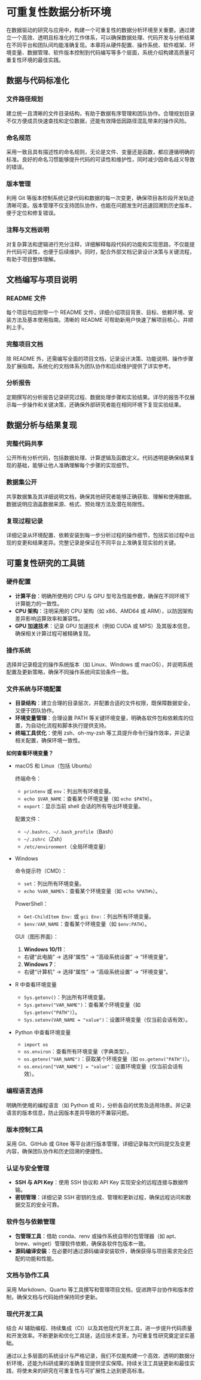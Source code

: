 # 可重复性数据分析环境

在数据驱动的研究与应用中，构建一个可重复性的数据分析环境至关重要。通过建立一个高效、透明且标准化的工作体系，可以确保数据处理、代码开发与分析结果在不同平台和团队间均能准确复现。本章将从硬件配置、操作系统、软件框架、环境变量、数据管理、软件版本控制到代码编写等多个层面，系统介绍构建高质量可重复性环境的最佳实践。


## 数据与代码标准化

### 文件路径规划

建立统一且清晰的文件目录结构，有助于数据有序管理和团队协作。合理规划目录不仅方便成员快速查找和定位数据，还能有效降低因路径混乱带来的操作风险。

### 命名规范

采用一致且具有描述性的命名规则，无论是文件、变量还是函数，都应遵循明确的标准。良好的命名习惯能够提升代码的可读性和维护性，同时减少因命名歧义导致的错误。

### 版本管理

利用 Git 等版本控制系统记录代码和数据的每一次变更，确保项目各阶段开发轨迹清晰可查。版本管理不仅支持团队协作，也能在问题发生时迅速回溯到历史版本，便于定位和修复错误。

### 注释与文档说明

对复杂算法和逻辑进行充分注释，详细解释每段代码的功能和实现思路，不仅能提升代码可读性，也便于后续维护。同时，配合外部文档记录设计决策与关键流程，有助于项目整体理解。


## 文档编写与项目说明

### README 文件

每个项目均应附带一个 README 文件，详细介绍项目背景、目标、依赖环境、安装方法及基本使用指南。清晰的 README 可帮助新用户快速了解项目核心，并顺利上手。

### 完整项目文档

除 README 外，还需编写全面的项目文档，记录设计决策、功能说明、操作步骤及扩展指南。系统化的文档体系为团队协作和后续维护提供了详实参考。

### 分析报告

定期撰写的分析报告记录研究过程、数据处理步骤和实验结果。详尽的报告不仅展示每一步操作和关键决策，还确保外部研究者能在相同环境下复现实验结果。


## 数据分析与结果复现

### 完整代码共享

公开所有分析代码，包括数据处理、计算逻辑及函数定义。代码透明是确保结果复现的基础，能够让他人准确理解每个步骤的实现细节。

### 数据集公开

共享数据集及其详细说明文档，确保其他研究者能够正确获取、理解和使用数据。数据说明应涵盖数据来源、格式、预处理方法及潜在局限性。

### 复现过程记录

详细记录从环境配置、依赖安装到每一步分析过程的操作细节，包括实验过程中出现的变更和结果差异。完整记录是保证在不同平台上准确复现实验的关键。


## 可重复性研究的工具链

### 硬件配置

- **计算平台**：明确所使用的 CPU 与 GPU 型号及性能参数，确保在不同环境下计算能力的一致性。  
- **CPU 架构**：注明采用的 CPU 架构（如 x86、AMD64 或 ARM），以防因架构差异影响运算效率和兼容性。  
- **GPU 加速技术**：记录 GPU 加速技术（例如 CUDA 或 MPS）及其版本信息，确保相关计算过程可被精确复现。

### 操作系统

选择并记录稳定的操作系统版本（如 Linux、Windows 或 macOS），并说明系统配置及更新策略，确保不同操作系统间实验条件一致。

### 文件系统与环境配置

- **目录结构**：建立合理的目录层次，并配置合适的文件权限，既保障数据安全，又便于团队协作。  
- **环境变量管理**：合理设置 PATH 等关键环境变量，明确各软件包和依赖库的位置，为自动化流程和脚本执行提供支持。  
- **终端工具优化**：使用 zsh、oh-my-zsh 等工具提升命令行操作效率，并记录相关配置，确保环境一致性。

:::{.callout-tip}
**如何查看环境变量？**

- macOS 和 Linux（包括 Ubuntu）

    终端命令：

    - `printenv` 或 `env`：列出所有环境变量。
    - `echo $VAR_NAME`：查看某个环境变量（如 `echo $PATH`）。
    - `export`：显示当前 shell 会话的所有导出环境变量。

    配置文件：

    - `~/.bashrc`、`~/.bash_profile`（Bash）
    - `~/.zshrc`（Zsh）
    - `/etc/environment`（全局环境变量）

- Windows

    命令提示符（CMD）：

    - `set`：列出所有环境变量。
    - `echo %VAR_NAME%`：查看某个环境变量（如 `echo %PATH%`）。

    PowerShell：

    - `Get-ChildItem Env:` 或 `gci Env:`：列出所有环境变量。
    - `$env:VAR_NAME`：查看某个环境变量（如 `$env:PATH`）。

    GUI（图形界面）：

    1. **Windows 10/11**：
    - 右键“此电脑” → 选择“属性” → “高级系统设置” → “环境变量”。
    2. **Windows 7**：
    - 右键“计算机” → 选择“属性” → “高级系统设置” → “环境变量”。

- R 中查看环境变量

    - `Sys.getenv()`：列出所有环境变量。
    - `Sys.getenv("VAR_NAME")`：查看某个环境变量（如 `Sys.getenv("PATH")`）。
    - `Sys.setenv(VAR_NAME = "value")`：设置环境变量（仅当前会话有效）。

- Python 中查看环境变量

  - `import os`
  - `os.environ`：查看所有环境变量（字典类型）。
  - `os.getenv("VAR_NAME")`：获取某个环境变量（如 `os.getenv("PATH")`）。
  - `os.environ["VAR_NAME"] = "value"`：设置环境变量（仅当前会话有效）。

:::

### 编程语言选择

明确所使用的编程语言（如 Python 或 R），分析各自的优势及适用场景。并记录语言的版本信息，防止因版本差异导致的不兼容问题。

### 版本控制工具

采用 Git、GitHub 或 Gitee 等平台进行版本管理，详细记录每次代码提交及变更内容，确保团队协作和历史回溯的便捷性。

### 认证与安全管理

- **SSH 与 API Key**：使用 SSH 协议和 API Key 实现安全的远程连接与数据传输。  
- **密钥管理**：详细记录 SSH 密钥的生成、管理和更新过程，确保远程访问和数据交互的安全可靠。

### 软件包与依赖管理

- **包管理工具**：借助 conda、renv 或操作系统自带的包管理器（如 apt、brew、winget）管理软件依赖，确保各软件包版本一致。  
- **源码编译安装**：在必要时通过源码编译安装软件，确保获得与项目需求完全匹配的功能和性能。

### 文档与协作工具

采用 Markdown、Quarto 等工具撰写和管理项目文档，促进跨平台协作和版本控制，确保文档与代码始终保持同步更新。

### 现代开发工具

结合 AI 辅助编程、持续集成（CI）以及其他现代开发工具，进一步提升代码质量和开发效率。不断更新和优化工具链，适应技术变革，为可重复性研究奠定坚实基础。


通过以上多层面的系统设计与严格记录，我们不仅能构建一个高效、透明的数据分析环境，还能为科研成果的准确复现提供坚实保障。持续关注工具链更新和最佳实践，将使未来的研究在可重复性与可扩展性上达到更高标准。